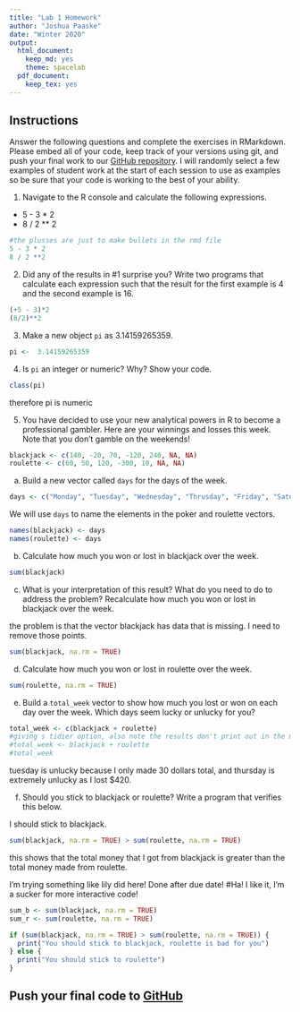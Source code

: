 ```yaml
---
title: "Lab 1 Homework"
author: "Joshua Paaske"
date: "Winter 2020"
output:
  html_document: 
    keep_md: yes
    theme: spacelab
  pdf_document: 
    keep_tex: yes
---
```



## Instructions
Answer the following questions and complete the exercises in RMarkdown. Please embed all of your code, keep track of your versions using git, and push your final work to our [GitHub repository](https://github.com/FRS417-DataScienceBiologists). I will randomly select a few examples of student work at the start of each session to use as examples so be sure that your code is working to the best of your ability.  

1. Navigate to the R console and calculate the following expressions.  
  + 5 - 3 * 2  
  + 8 / 2 ** 2  
  
```r
#the plusses are just to make bullets in the rmd file
5 - 3 * 2
8 / 2 **2
```
  
  
2. Did any of the results in #1 surprise you? Write two programs that calculate each expression such that the result for the first example is 4 and the second example is 16.  

```r
(+5 - 3)*2
(8/2)**2
```


3. Make a new object `pi` as 3.14159265359.  

```r
pi <-  3.14159265359
```


4. Is `pi` an integer or numeric? Why? Show your code.  
```r
class(pi)

```
therefore pi is numeric

5. You have decided to use your new analytical powers in R to become a professional gambler. Here are your winnings and losses this week. Note that you don't gamble on the weekends!  
```r
blackjack <- c(140, -20, 70, -120, 240, NA, NA)
roulette <- c(60, 50, 120, -300, 10, NA, NA)
```

a. Build a new vector called `days` for the days of the week. 
```r
days <- c("Monday", "Tuesday", "Wednesday", "Thrusday", "Friday", "Saturday", "Sunday")
```


We will use `days` to name the elements in the poker and roulette vectors.
```r
names(blackjack) <- days
names(roulette) <- days
```

b. Calculate how much you won or lost in blackjack over the week.  
```r
sum(blackjack)
```


c. What is your interpretation of this result? What do you need to do to address the problem? Recalculate how much you won or lost in blackjack over the week.  

the problem is that the vector blackjack has data that is missing. I need to remove those points. 
```r
sum(blackjack, na.rm = TRUE)
```

d. Calculate how much you won or lost in roulette over the week.  
```r
sum(roulette, na.rm = TRUE)
```


e. Build a `total_week` vector to show how much you lost or won on each day over the week. Which days seem lucky or unlucky for you?
```r
total_week <- c(blackjack + roulette)
#giving s tidier option, also note the results don't print out in the md file, adding a line for that as well
#total_week <- blackjack + roulette
#total_week
```
tuesday is unlucky because I only made 30 dollars total, and thursday is extremely unlucky as I lost $420. 

f. Should you stick to blackjack or roulette? Write a program that verifies this below.  

I should stick to blackjack. 

```r
sum(blackjack, na.rm = TRUE) > sum(roulette, na.rm = TRUE)
```
this shows that the total money that I got from blackjack is greater than the total money made from roulette. 

I'm trying something like lily did here! Done after due date!
#Ha! I like it, I'm a sucker for more interactive code!
```r
sum_b <- sum(blackjack, na.rm = TRUE)
sum_r <- sum(roulette, na.rm = TRUE)

if (sum(blackjack, na.rm = TRUE) > sum(roulette, na.rm = TRUE)) {
  print("You should stick to blackjack, roulette is bad for you")
} else {
  print("You should stick to roulette")
}

```

## Push your final code to [GitHub](https://github.com/FRS417-DataScienceBiologists)